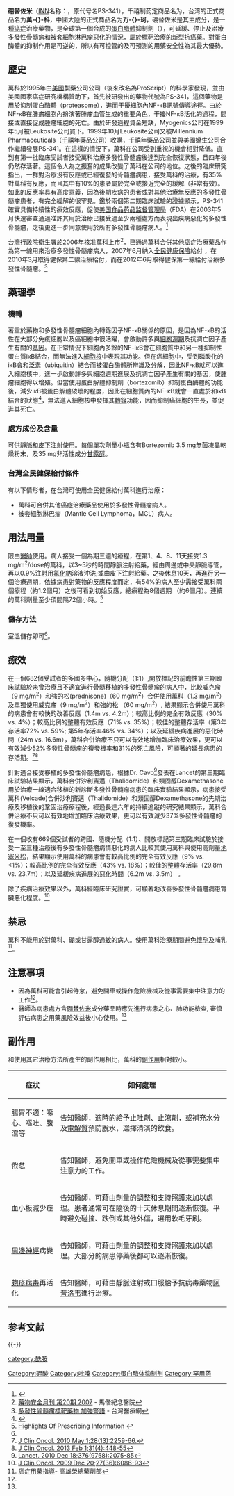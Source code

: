 {{noteTA
|T=zh-cn:万珂;zh-tw:萬科 (藥物);
|1=zh-cn:万珂;zh-tw:萬科;
}}
{{medical}}
{{Drugbox
|IUPAC_name = [(1''R'')-3-甲基-1-({(2''S'')-3-苯基-2-[(吡嗪-2-羰基)氨基]丙酰基)氨基)丁基]硼酸
| image = Bortezomib Structural Formula V.1.svg
| image2 = Bortezomib-from-PDB-2F16-3D-balls.png
| CAS_number = 179324-69-7<!-- validated by CAS -->
| ATC_prefix = L01
| ATC_suffix = XX32
| PubChem = 93860
| DrugBank = APRD00828
| C=19 | H=25 | B=1 | N=4 | O=4
| molecular_weight = 384.237 g/mol
| smiles = O=C（N[C@@H]（Cc1ccccc1）C（=O）N[C@@H]（CC（C）C）B（O）O）c2cnccn2
| bioavailability= n/a
| protein_bound = 83%
| metabolism = 主要有肝和細胞色素（Cytochrome）P450參與（CYP）
| elimination_half-life= 9至15小時
| excretion = 
| licence_EU = Velcade
| licence_US = Bortezomib
| pregnancy_US = D
| legal_status = Rx-only
| routes_of_administration= [[靜脈注射|靜脈注射]]
}}
'''硼替佐米'''（[[国际非专利药品名称|INN]]名称：'''{{lang|en|Bortezomib}}'''，原代号名PS-341），千禧制药定商品名为'''{{lang|en|Velcade}}'''，台湾的正式商品名为'''萬-{}-科'''，中國大陸的正式商品名为'''万-{}-珂'''，硼替佐米是其主成分，是一種[[癌症|癌症]]治療藥物，是全球第一個合成的[[蛋白酶體|蛋白酶體]]抑制劑（{{lang|en|proteasome inhibitor}}），可延緩、停止及治療[[多發性骨髓瘤|多發性骨髓瘤]]和[[被套細胞淋巴瘤|被套細胞淋巴瘤]]惡化的情況，屬於[[標靶治療|標靶治療]]的新型抗癌藥。對蛋白酶體的抑制作用是可逆的，所以有可控管的及可預測的用藥安全性為其最大優勢。

==歷史==
萬科於1995年由[[美國|美國]]製藥公司{{lang|en|Myogenics}}公司（後來改名為ProScript）的科學家發現，並由美國國家癌症研究機構贊助下，首先被研發出的藥物代號為PS-341，這個藥物是用於抑制蛋白酶體（proteasome），進而干擾細胞內NF-κB訊號傳導途徑。由於NF-κB在腫瘤細胞內扮演著腫瘤血管生成的重要角色，干擾NF-κB活化的過程，間接或直接促成腫瘤細胞的死亡。由於研發過程資金短缺，Myogenics公司在1999年5月被Leukosite公司買下。1999年10月Leukosite公司又被Millennium Pharmaceuticals（[[千禧年藥品公司|千禧年藥品公司]]）收購，千禧年藥品公司並與美國[[嬌生公司|嬌生公司]]合作繼續發展PS-341。在這樣的情況下，萬科在公司受到重視的機會相對降低。直到有第一批臨床受試者接受萬科治療多發性骨髓瘤後達到完全恢復狀態，且四年後仍然存活著。這個令人為之振奮的成果改變了萬科在公司的地位。之後的臨床研究指出，一群對治療沒有反應或已經復發的骨髓瘤病患，接受萬科的治療，有35%對萬科有反應，而且其中有10%的患者屬於完全或接近完全的緩解（非常有效）。如此的反應率具有高度意義，因為後期疾病的患者或對其他治療無反應的多發性骨髓瘤患者，有完全緩解的很罕見。鑑於兩個第二期臨床試驗的證據顯示，PS-341確實具備持續性的療效反應，促使[[美国食品药品监督管理局|美国食品药品监督管理局]]（FDA）在2003年5月快速審查通過准許其用於治療已接受過至少兩種處方而表現出疾病惡化的多發性骨髓瘤，之後更進一步同意使用於所有多發性骨髓瘤病人。<ref name="pmid15199612">{{cite journal | author = Adams J, Kauffman M | title = Development of the Proteasome Inhibitor Velcade （Bortezomib） | journal = Cancer Invest | volume = 22 | issue = 2 | pages = 304–11 | year = 2004 | pmid = 15199612 | doi = 10.1081/CNV-120030218}}</ref>

台灣[[行政院衛生署|行政院衛生署]]於2006年核准萬科上市<Ref>
[http://www.mmh.org.tw/taitam/medic/Pharmacy-News/msndata/%E8%97%A5%E5%AE%89%E9%9B%99%E9%80%B1%E5%88%8A-%E7%AC%AC24%E6%9C%9F%2097.04.21.doc 藥物安全月刊 第20期 2007] {{Wayback|url=http://www.mmh.org.tw/taitam/medic/Pharmacy-News/msndata/%E8%97%A5%E5%AE%89%E9%9B%99%E9%80%B1%E5%88%8A-%E7%AC%AC24%E6%9C%9F%2097.04.21.doc |date=20140528110024 }} - 馬偕紀念醫院
</ref>，已通過萬科合併其他癌症治療藥品作為第一線用來治療多發性骨髓瘤病人，2007年6月納入[[全民健康保險|全民健康保險]]給付 ，在2010年3月取得健保第二線治療給付，而在2012年6月取得健保第一線給付治療多發性骨髓瘤。<Ref name="tw16">
[http://www.tw16.net/monographData.asp?m1No=12&m2No=93&m3No=556&mMo=8862 多發性骨髓瘤標靶藥物 加強警語] {{Wayback|url=http://www.tw16.net/monographData.asp?m1No=12&m2No=93&m3No=556&mMo=8862 |date=20140528100033 }} - 台灣醫療網
</ref>

==藥理學==
===機轉===
著重於藥物和多發性骨髓瘤細胞內轉錄因子NF-κB關係的原因，是因為NF-κB的活性在大部分免疫細胞以及癌細胞中很活躍，會啟動許多與[[細胞週期|細胞週期]]及抗凋亡因子產生有關的[[基因|基因]]。在正常情況下細胞內多餘的NF-iκB會在細胞質中和另一種抑制性蛋白質iκB結合，而無法進入[[細胞核|細胞核]]中表現其功能。但在癌細胞中，受到磷酸化的iκB會和[[泛素|泛素]]（ubiquitin）結合而被蛋白酶體所辨識及分解，因此NF-κB就可以進入細胞核中，進一步啟動許多與細胞週期進展及抗凋亡因子產生有關的基因，使腫瘤細胞得以增殖。但當使用蛋白解體抑制劑（bortezomib）抑制蛋白酶體的功能後，減少iκB被蛋白解體破壞的程度，因此在細胞質內的NF-κB就會一直處於和iκB結合的狀態<ref name="pmid17268529">{{cite journal |author=Bonvini P, Zorzi E, Basso G, Rosolen A |title=Bortezomib-mediated 26S proteasome inhibition causes cell-cycle arrest and induces apoptosis in CD-30+ anaplastic large cell lymphoma |journal=Leukemia |volume=21 |issue=4 |pages=838–42 |year=2007 |pmid=17268529 |doi=10.1038/sj.leu.2404528}}</ref>，無法進入細胞核中發揮其[[轉錄|轉錄]]功能，因而抑制癌細胞的生長，並促進其死亡。

===處方成份及含量===
可供[[靜脈|靜脈]]和[[皮下|皮下]]注射使用。每個單次劑量小瓶含有Bortezomib 3.5 mg無菌凍晶乾燥粉末，及35 mg非活性成分[[甘露醇|甘露醇]]。

===台灣全民健保給付條件===
有以下情形者，在台灣可使用全民健保給付萬科進行治療：
*萬科可合併其他癌症治療藥品使用於多發性骨髓瘤病人。
*被套細胞淋巴瘤（Mantle Cell Lymphoma，MCL）病人。

==用法用量==
限由[[醫師|醫師]]使用。病人接受一個為期三週的療程，在第1、4、8、11天接受1.3 mg/m<sup>2</sup>/dose的萬科，以3~5秒的時間靜脈注射給藥，經由周邊或中央靜脈導管，再以0.9%注射用[[氯化鈉|氯化鈉]]溶液沖洗;或由皮下注射給藥。之後休息10天，再進行另一個治療週期，依據病患對藥物的反應程度而定，有54%的病人至少需接受萬科兩個療程（約1.2個月）之後可看到初始反應，總療程為8個週期 （約6個月）。連續的萬科劑量至少須間隔72個小時。<ref name="velcade">[http://www.velcade.com/full_prescrib_velcade.pdf Highlights Of Prescribing Information] {{webarchive|url=https://web.archive.org/web/20090219102450/http://www.velcade.com/full_prescrib_velcade.pdf |date=2009-02-19 }}</ref>

===儲存方法===
室溫儲存即可<ref name="velcade"></ref>。

==療效==
在一個682個受試者的多國多中心，隨機分配（1:1）,開放標記的前瞻性第三期臨床試驗於未曾治療且不適宜進行[[骨髓|骨髓]]移植的多發性骨髓瘤的病人中，比較威克瘤（9 mg/m<sup>2</sup>）和強的松(prednisone)（60 mg/m<sup>2</sup>）合併使用萬科（1.3 mg/m<sup>2</sup>）及單獨使用威克瘤（9 mg/m<sup>2</sup>）和強的松 （60 mg/m<sup>2</sup>）, 結果顯示合併使用萬科的病患會有較快的改善反應（1.4m vs. 4.2m）；較高比例的完全有效反應（30% vs. 4%）；較高比例的整體有效反應（71% vs. 35%）；較佳的整體存活率（第3年存活率72% vs. 59%; 第5年存活率46% vs. 34%）；以及延緩疾病進展的惡化時間（24m vs. 16.6m），萬科合併治療不只可以有效地增加臨床治療效果，更可以有效減少52%多發性骨髓瘤的復發機率和31%的死亡風險，可顯著的延長病患的存活期。<ref name="jco">[http://jco.ascopubs.org/content/28/13/2259.long J Clin Oncol. 2010 May 1;28(13):2259-66.]</ref><ref name="jco">[http://jco.ascopubs.org/content/31/4/448.long J Clin Oncol. 2013 Feb 1;31(4):448-55]</ref>

針對適合接受移植的多發性骨髓瘤病患，根據Dr. Cavo<ref name="lancet">[http://jco.ascopubs.org/content/27/36/6086.long Lancet. 2010 Dec 18;376(9758):2075-85]</ref>發表在Lancet的第三期臨床試驗結果顯示，萬科合併沙利竇邁（Thalidomide）和類固醇Dexamethasone用於治療一線適合移植的新診斷多發性骨髓瘤病患的臨床實驗結果顯示，病患接受萬科(Velcade)合併沙利竇邁（Thalidomide）和類固醇Dexamethasone的先期治療及移植後的鞏固治療療程後，經過長達六年的持續追蹤的研究結果顯示，萬科合併治療不只可以有效地增加臨床治療效果，更可以有效減少37%多發性骨髓瘤的復發機率。

在一個收有669個受試者的跨國、隨機分配（1:1）、開放標記第三期臨床試驗於接受一至三種治療後有多發性骨髓瘤病情惡化的病人比較其使用萬科與使用高劑量[[地塞米松|地塞米松]]，結果顯示使用萬科的病患會有較高比例的完全有效反應（9% vs. <1%）；較高比例的完全有效反應（43% vs. 18%）；較佳的整體存活率（29.8m vs. 23.7m）；以及延緩疾病進展的惡化時間（6.2m vs. 3.5m） 。

除了疾病治療效果以外，萬科經臨床研究證實，可顯著地改善多發性骨髓瘤病患腎臟惡化程度。<ref name="Dimopoulos">[http://jco.ascopubs.org/cgi/pmidlookup?view=long&pmid=19858394 J Clin Oncol. 2009 Dec 20;27(36):6086-93]</ref>

==禁忌==
萬科不能用於對萬科、硼或甘露醇[[過敏|過敏]]的病人。使用萬科治療期間避免[[懷孕|懷孕]]及哺乳<ref name="vghks">[http://www.vghks.gov.tw/ph/patient_service/%E7%94%A8%E8%97%A5%E6%8C%87%E5%B0%8E%E5%96%AE%E5%BC%B5/%E7%99%8C%E7%97%87%E7%94%A8%E8%97%A5%E6%8C%87%E5%B0%8E/%E7%99%8C%E7%97%87%E7%94%A8%E8%97%A5%E6%8C%87%E5%B0%8E_52_Bortezomib.pdf 癌症用藥指導]{{dead link|date=2018年1月 |bot=InternetArchiveBot |fix-attempted=yes }}- 高雄榮總藥劑部</ref>。

==注意事項==
*因為萬科可能會引起倦怠，避免開車或操作危險機械及從事需要集中注意力的工作<ref name="vghks"></ref>。
*醫師為病患處方含[[硼替佐米|硼替佐米]]成分藥品時應先進行病患之心、肺功能檢查, 審慎評估病患之用藥風險效益後小心使用。<Ref name="tw16"></ref>

==副作用==
和使用其它治療方法所產生的副作用相比，萬科的[[副作用|副作用]]相對較小。

{|class="wikitable"
!症狀!!如何處理
|-
|腸胃不適：噁心、嘔吐、腹瀉等
|告知醫師，適時的給予[[止吐劑|止吐劑]]、[[止瀉劑|止瀉劑]]，或補充水分及[[電解質|電解質]]預防脫水，選擇清淡的飲食。
|-
|倦怠
|告知醫師，避免開車或操作危險機械及從事需要集中注意力的工作。
|-
|血小板減少症
|告知醫師，可藉由劑量的調整和支持照護來加以處理。患者通常可在隨後的十天休息期間逐漸恢復。平時避免碰撞、跌倒或其他外傷，選用軟毛牙刷。
|-
|[[周邊神經|周邊神經]]病變
|告知醫師，可藉由劑量的調整和支持照護來加以處理。大部分的病患停藥後都可以逐漸恢復。
|-
|[[皰疹病毒|皰疹病毒]]再活化
|告知醫師，可藉由靜脈注射或口服給予抗病毒藥物[[阿昔洛韦|阿昔洛韦]]進行治療。
|}

==参考文献==
{{Reflist}}

{{-}}
{{化疗药物}}

[[category:酰胺|category:酰胺]]
[[Category:硼酸|Category:硼酸]]
[[Category:吡嗪|Category:吡嗪]]
[[Category:蛋白酶体抑制剂|Category:蛋白酶体抑制剂]]
[[Category:罕用药|Category:罕用药]]